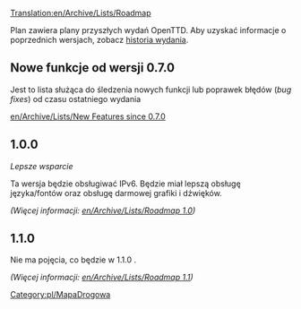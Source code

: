 [[Translation:en/Archive/Lists/Roadmap]]

<!--{{outdated|OpenTTD does not use roadmaps at the time of writing (2019).  There are general [[Objectives]] for the project, and development takes place in public on the OpenTTD GitHub project https://github.com/OpenTTD/OpenTTD/}}-->
{{pl/Nieaktualizowane|OpenTTD nie korzysta z tych "drogowskazów" w momencie pisania (2019). Istnieją ogólne [[en/Development/Objectives]]<!--[[Cele]]--> dla projektu, a rozwój odbywa się publicznie w projekcie OpenTTD GitHub https://github.com/OpenTTD/OpenTTD/}}
{{en/-}}
<!--[[Category:Roadmaps]]-->[[Category:pl/MapaDrogowa]]


Plan zawiera plany przyszłych wydań OpenTTD. Aby uzyskać informacje o poprzednich wersjach, zobacz [[pl/Archive/OpenTTD/Main Page|historia wydania]].

==Nowe funkcje od wersji 0.7.0==

Jest to lista służąca do śledzenia nowych funkcji lub poprawek błędów (''bug fixes'') od czasu ostatniego wydania

[[en/Archive/Lists/New Features since 0.7.0]]

==1.0.0==
''Lepsze wsparcie''

Ta wersja będzie obsługiwać IPv6. Będzie miał lepszą obsługę języka/fontów oraz obsługę darmowej grafiki i dźwięków.

''(Więcej informacji: [[en/Archive/Lists/Roadmap 1.0]])''

==1.1.0==
Nie ma pojęcia, co będzie w 1.1.0 .

''(Więcej informacji: [[en/Archive/Lists/Roadmap 1.1]])''